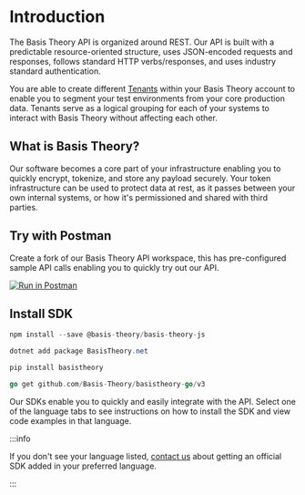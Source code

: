 

# Introduction

<QuickLinks />

The Basis Theory API is organized around REST. Our API is built with a predictable resource-oriented structure, uses JSON-encoded requests and responses, follows standard HTTP verbs/responses, and uses industry standard authentication.

You are able to create different [Tenants](/docs/api/tenants) within your Basis Theory account to enable you to segment your test environments from your core production data. Tenants serve as a logical grouping for each of your systems to interact with Basis Theory without affecting each other.

## What is Basis Theory?

Our software becomes a core part of your infrastructure enabling you to quickly encrypt, tokenize, and store any payload securely. Your token infrastructure can be used to protect data at rest, as it passes between your own internal systems, or how it's permissioned and shared with third parties.

## Try with Postman

Create a fork of our Basis Theory API workspace, this has pre-configured sample API calls enabling you to quickly try out our API.

[![Run in Postman](https://run.pstmn.io/button.svg)](https://app.getpostman.com/run-collection/14036973-bd016246-4d82-4753-82a0-e75a07d167c9?action=collection%2Ffork&collection-url=entityId%3D14036973-bd016246-4d82-4753-82a0-e75a07d167c9%26entityType%3Dcollection%26workspaceId%3Dcca928dd-d01d-4c7d-9002-84d5f2b33a63)

## Install SDK

<Tabs groupId="languages">
  <TabItem value="javascript" label="JavaScript">

```javascript
npm install --save @basis-theory/basis-theory-js
```

  </TabItem>
  <TabItem value="csharp" label="C#">

```csharp
dotnet add package BasisTheory.net
```

  </TabItem>
  <TabItem value="python" label="Python">

```python
pip install basistheory
```

  </TabItem>
  <TabItem value="go" label="Go">

```go
go get github.com/Basis-Theory/basistheory-go/v3
```

  </TabItem>
</Tabs>

Our SDKs enable you to quickly and easily integrate with the API. Select one of the language tabs to see instructions on how to install the SDK and view code examples in that language.

:::info

If you don't see your language listed, [contact us](mailto:support@basistheory.com?subject=API%20SDK%20Language%20Support) about getting an official SDK added in your preferred language.

:::
